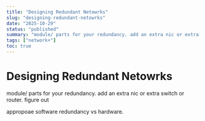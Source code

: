```yaml
---
title: "Designing Redundant Netowrks"
slug: "designing-redundant-netowrks"
date: "2025-10-29"
status: "published"
summary: "module/ parts for your redundancy. add an extra nic or extra switch or router. figure out"
tags: ["network+"]
toc: true
---
```


# Designing Redundant Netowrks

module/ parts for your redundancy. add an extra nic or extra switch or router. figure out 

appropoae software redundancy vs hardware.